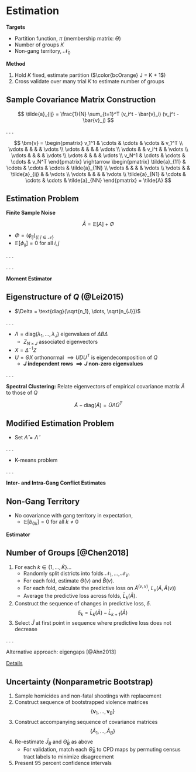 # Estimation {id="estimation"}

<div class="fragment">

**Targets**

- Partition function, $\pi$ (membership matrix: $\Theta$)
- Number of groups $K$
- Non-gang territory, $\mathcal{N}_0$

</div>
<div class="fragment">

**Method**

1. Hold $K$ fixed, estimate partition ($\color{bcOrange} J = K + 1$)
2. Cross validate over many trial $K$ to estimate number of groups

</div>

## Sample Covariance Matrix Construction

$$
\tilde{a}_{ij} = \frac{1}{N} \sum_{t=1}^T (v_i^t - \bar{v}_i) (v_j^t - \bar{v}_j)
$$

. . .

$$
\bm{v} =
\begin{pmatrix}
v_1^1 & \cdots & \cdots & \cdots & v_1^T \\
\vdots &  &  & & \vdots \\
\vdots &  &  & & \vdots \\
\vdots &  & v_i^t & & \vdots \\
\vdots &  &  & & \vdots \\
\vdots &  &  & & \vdots \\
v_N^1 & \cdots & \cdots & \cdots & v_N^T
\end{pmatrix}
\rightarrow
\begin{pmatrix}
\tilde{a}_{11} & \cdots & \cdots & \cdots & \tilde{a}_{1N} \\
\vdots &  &  & & \vdots \\
\vdots &  & \tilde{a}_{ij} & & \vdots \\
\vdots &  &  & & \vdots \\
\tilde{a}_{N1} & \cdots & \cdots & \cdots & \tilde{a}_{NN}
\end{pmatrix}
= \tilde{A}
$$

## Estimation Problem

**Finite Sample Noise**

$$
\tilde{A} = \mathbb{E} [A] + \Phi
$$

- $\Phi = (\phi_{ij})_{ \left\{ i, j \in \mathcal{N} \right\} }$
- $\mathbb{E} [ \phi_{ij} ] = 0$ for all $i, j$

. . .

\begin{align*}
Q - \text{diag}(Q) &= \mathbb{E}[A] - \text{diag}(\mathbb{E}[A]) \\
&= \tilde{A} - \Phi - \text{diag}(\mathbb{E}[A]) \\
\Phi - \text{diag}(\Phi) &= \left( \tilde{A} - \text{diag}(\tilde{A}) \right) - \left( Q - \text{diag}(Q) \right)
\end{align*}

. . . 

**Moment Estimator**

\begin{equation}
\left( \hat{\Theta}, \hat{B} \right) = \argmin_{B \in \mathbb{R}^{J \times J}, \Theta \in \mathbb{M}^{N \times J}} \lVert \Phi - \text{diag}(\Phi) \rVert_F
\end{equation}

## Eigenstructure of $Q$ (@Lei2015)

- $\Delta = \text{diag}(\sqrt{n_1}, \dots, \sqrt{n_{J}})$

\begin{align*}
Q &= \Theta B \Theta^T \\
&= \Theta \Delta^{-1} \Delta B \Delta \Delta^{-1} \Theta^T \\
&= \Theta \Delta^{-1} Z \Lambda Z^T \Delta^{-1} \Theta^T \\
&= \Theta X \Lambda X^T \Theta^T \\
U D U^T &= \Theta X \Lambda X^T \Theta^T
\end{align*}

. . . 

- $\Lambda = \text{diag}(\lambda_1, ..., \lambda_{J})$ eigenvalues of $\Delta B \Delta$
  - $Z_{N \times J}$ associated eigenvectors
- $X = \Delta^{-1} Z$
- $U = \Theta X$ orthonormal $\implies U D U^T$ is eigendecomposition of $Q$
	+ **$J$ independent rows $\implies J$ non-zero eigenvalues**

. . . 

**Spectral Clustering:** Relate eigenvectors of empirical covariance matrix $\tilde{A}$ to those of $Q$

$$
\tilde{A} - \text{diag}(\tilde{A}) = \tilde{U} \tilde{\Lambda} \tilde{U}^T
$$

## Modified Estimation Problem

\begin{align*}
\left( \hat{\Lambda}, \hat{X}, \hat{\Theta} \right) &= \argmin_{ \Lambda \in \mathbb{D}^{J \times J}, X \in \mathbb{R}^{J \times J}, \Theta \in \mathbb{M}^{N \times J} } \lVert \Phi - \text{diag}(\Phi) \rVert_F \\
&= \argmin_{ \Lambda \in \mathbb{D}^{J \times J}, X \in \mathbb{R}^{J \times J}, \Theta \in \mathbb{M}^{N \times J} } \lVert \left( \tilde{A} - \text{diag}(\tilde{A}) \right) - \left( Q - \text{diag}(Q) \right) \rVert_F \\
&= \argmin_{ \Lambda \in \mathbb{D}^{J \times J}, X \in \mathbb{R}^{J \times J}, \Theta \in \mathbb{M}^{N \times J} } \lVert \tilde{U} \tilde{\Lambda} \tilde{U}^T - \left( \Theta X \Lambda X^T \Theta^T - \text{diag}(Q) \right) \rVert_F \\
&\approx \argmin_{ \Lambda \in \mathbb{D}^{J \times J}, X \in \mathbb{R}^{J \times J}, \Theta \in \mathbb{M}^{N \times J} } \lVert \color{bcOrange} \tilde{U} \color{black} \tilde{\Lambda} \color{bcOrange} \tilde{U}^T \color{black} - \color{bcOrange} \Theta X \color{black} \Lambda \color{bcOrange} \left( \Theta X \right)^T \color{black} \rVert_F
\end{align*}

- Set $\hat{\Lambda} = \tilde{\Lambda}$

. . .

\begin{equation} \label{eq:kmeans}
\left( \hat{X}, \hat{\Theta} \right) = \argmin_{ X \in \mathbb{R}^{J \times J}, \Theta \in \mathbb{M}^{N \times J} } \lVert \color{bcOrange} \Theta X - \tilde{U} \color{black} \rVert_F
\end{equation}

- K-means problem

. . .

**Inter- and Intra-Gang Conflict Estimates**

\begin{equation} \label{eq:B}
\hat{B} = \hat{X} \hat{\Lambda} \hat{X}^T
\end{equation}

## Non-Gang Territory

- No covariance with gang territory in expectation, 
  + $\mathbb{E} [ b_{0k} ] = 0$ for all $k \neq 0$

**Estimator**

\begin{equation} \label{eq:nc}
\min_{ k \in \left\{ 1, ..., J \right\} } \lVert ( \hat{B} - \text{diag}(\hat{B}) )^{(k)} \rVert_2
\end{equation}

## Number of Groups [@Chen2018] {id="J_estimation"}

1. For each $k \in \left\{ 1, ..., \bar{K} \right\}$...
	+ Randomly split districts into folds $\mathcal{N}_1, \dots, \mathcal{N}_V$.
	+ For each fold, estimate $\hat{\Theta}(v)$ and $\hat{B}(v)$.
	+ For each fold, calculate the predictive loss on $\tilde{A}^{(v,v)}$, $L_v(\tilde{A}, \hat{A}(v))$
	+ Average the predictive loss across folds, $\bar{L}_{k}(\tilde{A})$.
2. Construct the sequence of changes in predictive loss, $\delta$.
$$
\delta_k = \bar{L}_{k}(\tilde{A}) - \bar{L}_{k+1}(\tilde{A})
$$
3. Select $\hat{J}$ at first point in sequence where predictive loss does not decrease
\begin{equation}
\hat{J} = \argmin_{k} \left\{ k \mid \delta_k < 0 \right\}_{k \in \left\{ 1, \dots, \bar{K} \right\} }
\end{equation}

. . . 

Alternative approach: eigengaps [@Ahn2013]

<a href="#/chen">Details</a>

## Uncertainty (Nonparametric Bootstrap)

1. Sample homicides and non-fatal shootings with replacement
2. Construct sequence of bootstrapped violence matrices
$$
\left\{ \bm{v}_1, \dots, \bm{v}_{B} \right\}
$$
3. Construct accompanying sequence of covariance matrices
$$
\left\{ \tilde{A}_1, \dots, \tilde{A}_{B} \right\}
$$
4. Re-estimate $\hat{J}_B$ and $\hat{\Theta}_B$ as above
	- For validation, match each $\hat{\Theta}_B$ to CPD maps by permuting census tract labels to minimize disagreement
5. Present 95 percent confidence intervals